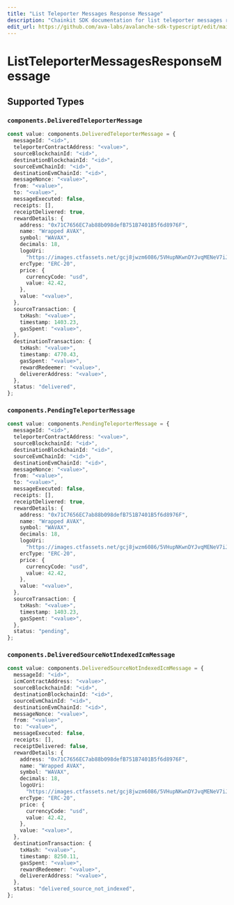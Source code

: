 ```yaml
---
title: "List Teleporter Messages Response Message"
description: "Chainkit SDK documentation for list teleporter messages response message"
edit_url: https://github.com/ava-labs/avalanche-sdk-typescript/edit/main/chainkit/docs/models/components/listteleportermessagesresponsemessage.md
---
```


# ListTeleporterMessagesResponseMessage

## Supported Types

### `components.DeliveredTeleporterMessage`

```typescript
const value: components.DeliveredTeleporterMessage = {
  messageId: "<id>",
  teleporterContractAddress: "<value>",
  sourceBlockchainId: "<id>",
  destinationBlockchainId: "<id>",
  sourceEvmChainId: "<id>",
  destinationEvmChainId: "<id>",
  messageNonce: "<value>",
  from: "<value>",
  to: "<value>",
  messageExecuted: false,
  receipts: [],
  receiptDelivered: true,
  rewardDetails: {
    address: "0x71C7656EC7ab88b098defB751B7401B5f6d8976F",
    name: "Wrapped AVAX",
    symbol: "WAVAX",
    decimals: 18,
    logoUri:
      "https://images.ctfassets.net/gcj8jwzm6086/5VHupNKwnDYJvqMENeV7iJ/fdd6326b7a82c8388e4ee9d4be7062d4/avalanche-avax-logo.svg",
    ercType: "ERC-20",
    price: {
      currencyCode: "usd",
      value: 42.42,
    },
    value: "<value>",
  },
  sourceTransaction: {
    txHash: "<value>",
    timestamp: 1403.23,
    gasSpent: "<value>",
  },
  destinationTransaction: {
    txHash: "<value>",
    timestamp: 4770.43,
    gasSpent: "<value>",
    rewardRedeemer: "<value>",
    delivererAddress: "<value>",
  },
  status: "delivered",
};
```

### `components.PendingTeleporterMessage`

```typescript
const value: components.PendingTeleporterMessage = {
  messageId: "<id>",
  teleporterContractAddress: "<value>",
  sourceBlockchainId: "<id>",
  destinationBlockchainId: "<id>",
  sourceEvmChainId: "<id>",
  destinationEvmChainId: "<id>",
  messageNonce: "<value>",
  from: "<value>",
  to: "<value>",
  messageExecuted: false,
  receipts: [],
  receiptDelivered: true,
  rewardDetails: {
    address: "0x71C7656EC7ab88b098defB751B7401B5f6d8976F",
    name: "Wrapped AVAX",
    symbol: "WAVAX",
    decimals: 18,
    logoUri:
      "https://images.ctfassets.net/gcj8jwzm6086/5VHupNKwnDYJvqMENeV7iJ/fdd6326b7a82c8388e4ee9d4be7062d4/avalanche-avax-logo.svg",
    ercType: "ERC-20",
    price: {
      currencyCode: "usd",
      value: 42.42,
    },
    value: "<value>",
  },
  sourceTransaction: {
    txHash: "<value>",
    timestamp: 1403.23,
    gasSpent: "<value>",
  },
  status: "pending",
};
```

### `components.DeliveredSourceNotIndexedIcmMessage`

```typescript
const value: components.DeliveredSourceNotIndexedIcmMessage = {
  messageId: "<id>",
  icmContractAddress: "<value>",
  sourceBlockchainId: "<id>",
  destinationBlockchainId: "<id>",
  sourceEvmChainId: "<id>",
  destinationEvmChainId: "<id>",
  messageNonce: "<value>",
  from: "<value>",
  to: "<value>",
  messageExecuted: false,
  receipts: [],
  receiptDelivered: false,
  rewardDetails: {
    address: "0x71C7656EC7ab88b098defB751B7401B5f6d8976F",
    name: "Wrapped AVAX",
    symbol: "WAVAX",
    decimals: 18,
    logoUri:
      "https://images.ctfassets.net/gcj8jwzm6086/5VHupNKwnDYJvqMENeV7iJ/fdd6326b7a82c8388e4ee9d4be7062d4/avalanche-avax-logo.svg",
    ercType: "ERC-20",
    price: {
      currencyCode: "usd",
      value: 42.42,
    },
    value: "<value>",
  },
  destinationTransaction: {
    txHash: "<value>",
    timestamp: 8250.11,
    gasSpent: "<value>",
    rewardRedeemer: "<value>",
    delivererAddress: "<value>",
  },
  status: "delivered_source_not_indexed",
};
```